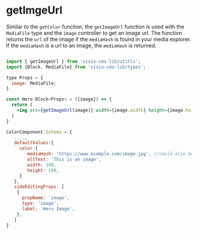 # getImgeUrl
Similar to the `getColor` function, the `getImageUrl` function is used with the `MediaFile` type and the `image` controller to get an image url. The function returns the `url` of the image if the `mediaHash` is found in your media explorer. If the `mediaHash` is a url to an image, the `mediaHash` is returned.  


```jsx  

import { getImageUrl } from 'visio-cms-lib/utitls';
import {Block, MediaFile} from 'visio-cms-lib/types';

type Props = {
  image: MediaFile;
}

const Hero:Block<Props> = ({image}) => {
  return (
    <img src={getImageUrl(image)} width={image.width} height={image.height} alt={image.altText}/>
  )
}

ColorComponent.Schema = {
   ....,
   defaultValues:{
     color:{
        mediaHash: 'https://www.example.com/image.jpg', //could also be an id of an image in your media explorer
        altText: 'This is an image',
        width: 100,
        height: 100,
     }
   },
   sideEditingProps: [
    {
      propName: 'image',
      type: 'image',
      label: 'Hero Image',
    },
   ]
}


```